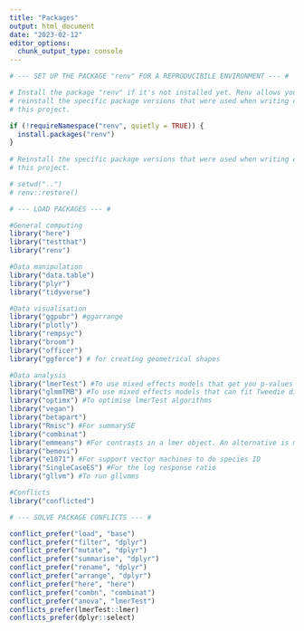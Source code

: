 ```yaml
---
title: "Packages"
output: html_document
date: "2023-02-12"
editor_options: 
  chunk_output_type: console
---
```


```r

# --- SET UP THE PACKAGE "renv" FOR A REPRODUCIBILE ENVIRONMENT --- #

# Install the package "renv" if it's not installed yet. Renv allows you to 
# reinstall the specific package versions that were used when writing code for 
# this project. 

if (!requireNamespace("renv", quietly = TRUE)) {
  install.packages("renv")
}
 
# Reinstall the specific package versions that were used when writing code for 
# this project. 

# setwd("..")
# renv::restore()
```

```r

# --- LOAD PACKAGES --- #

#General computing
library("here")
library("testthat")
library("renv")

#Data manipulation
library("data.table")
library("plyr")
library("tidyverse")

#Data visualisation
library("ggpubr") #ggarrange
library("plotly")
library("rempsyc")
library("broom")
library("officer")
library("ggforce") # for creating geometrical shapes

#Data analysis
library("lmerTest") #To use mixed effects models that get you p-values and F statistics
library("glmmTMB") #To use mixed effects models that can fit Tweedie distributions for biomass data
library("optimx") #To optimise lmerTest algorithms
library("vegan")
library("betapart")
library("Rmisc") #For summarySE
library("combinat")
library("emmeans") #For contrasts in a lmer object. An alternative is multcomp.
library("bemovi")
library("e1071") #For support vector machines to do species ID 
library("SingleCaseES") #For the log response ratio
library("gllvm") #To run gllvmms

#Conflicts
library("conflicted")
```

```r

# --- SOLVE PACKAGE CONFLICTS --- #

conflict_prefer("load", "base")
conflict_prefer("filter", "dplyr")
conflict_prefer("mutate", "dplyr")
conflict_prefer("summarise", "dplyr")
conflict_prefer("rename", "dplyr")
conflict_prefer("arrange", "dplyr")
conflict_prefer("here", "here")
conflict_prefer("combn", "combinat")
conflict_prefer("anova", "lmerTest")
conflicts_prefer(lmerTest::lmer)
conflicts_prefer(dplyr::select)
```